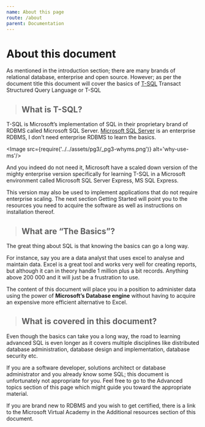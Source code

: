 ```yaml
---
name: About this page
route: /about
parent: Documentation
---
```



# About this document

As mentioned in the introduction section; there are many brands of relational database, enterprise and open source. However; as per the document title this document will cover the basics of [T-SQL](https://docs.microsoft.com/en-us/sql/t-sql/language-reference?view=sql-server-2017) Transact Structured Query Language or T-SQL


<style jsx="true">{`
    #what-is-t-sql, #what-are-the-basics, #what-is-covered-in-this-document, #why-t-sql{
        margin: 0 0 0 15px;
    } 
    [alt="why-use-ms"]{
        position: relative;
        width: 100%;
        height: auto;
    }  
`}</style>

> ## What is T-SQL?

T-SQL is Microsoft’s implementation of SQL in their proprietary brand of RDBMS called Microsoft SQL Server. [Microsoft SQL Server](https://docs.microsoft.com/en-us/sql/database-engine/install-windows/installation-for-sql-server?view=sql-server-2017) is an enterprise RDBMS, I don’t need enterprise RDBMS to learn the basics.

<Image src={require('../../assets/pg3/_pg3-whyms.png')} alt='why-use-ms'/>

And you indeed do not need it, Microsoft have a scaled down version of the mighty enterprise version specifically for learning T-SQL in a Microsoft environment called Microsoft SQL Server Express, MS SQL Express.

This version may also be used to implement applications that do not require enterprise scaling. The next section Getting Started will point you to the resources you need to acquire the software as well as instructions on installation thereof.

> ## What are “The Basics”?

The great thing about SQL is that knowing the basics can go a long way.

For instance, say you are a data analyst that uses excel to analyse and maintain data. Excel is a great tool and works very well for creating reports, but although it can in theory handle 1 million plus a bit records. Anything above 200 000 and it will just be a frustration to use.

The content of this document will place you in a position to administer data using the power of **Microsoft’s Database engine** without having to acquire an expensive more efficient alternative to Excel.

> ## What is covered in this document?

Even though the basics can take you a long way, the road to learning advanced SQL is even longer as it covers multiple disciplines like distributed database administration, database design and implementation, database security etc.

If you are a software developer, solutions architect or database administrator and you already know some SQL; this document is unfortunately not appropriate for you. Feel free to go to the Advanced topics section of this page which might guide you toward the appropriate material.

If you are brand new to RDBMS and you wish to get certified, there is a link to the Microsoft Virtual Academy in the Additional resources section of this document.

